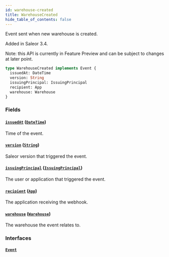```yaml
---
id: warehouse-created
title: WarehouseCreated
hide_table_of_contents: false
---
```


Event sent when new warehouse is created.

Added in Saleor 3.4.

Note: this API is currently in Feature Preview and can be subject to changes at later point.

```graphql
type WarehouseCreated implements Event {
  issuedAt: DateTime
  version: String
  issuingPrincipal: IssuingPrincipal
  recipient: App
  warehouse: Warehouse
}
```

### Fields

#### [`issuedAt`](#) ([`DateTime`](../../../developer/api-reference/scalars/date-time))

Time of the event.

#### [`version`](#) ([`String`](../../../developer/api-reference/scalars/string))

Saleor version that triggered the event.

#### [`issuingPrincipal`](#) ([`IssuingPrincipal`](../../../developer/api-reference/unions/issuing-principal))

The user or application that triggered the event.

#### [`recipient`](#) ([`App`](../../../developer/api-reference/objects/app))

The application receiving the webhook.

#### [`warehouse`](#) ([`Warehouse`](../../../developer/api-reference/objects/warehouse))

The warehouse the event relates to.

### Interfaces

#### [`Event`](../../../developer/api-reference/interfaces/event)

